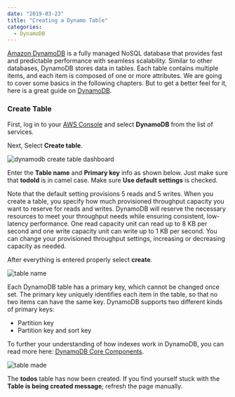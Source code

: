 ```yaml
---
date: "2019-03-23"
title: "Creating a Dynamo Table"
categories:
  - DynamoDB
---
```


[Amazon DynamoDB](https://aws.amazon.com/dynamodb/) is a fully managed NoSQL database that provides fast and predictable performance with seamless scalability. Similar to other databases, DynamoDB stores data in tables. Each table contains multiple items, and each item is composed of one or more attributes. We are going to cover some basics in the following chapters. But to get a better feel for it, here is a great guide on [DynamoDB](https://www.dynamodbguide.com/).

### Create Table

First, log in to your [AWS Console](https://aws.amazon.com/) and select **DynamoDB** from the list of services.

Next, Select **Create table**.

![dynamodb create table dashboard](https://s3.amazonaws.com/aws-meetup-images/DynamoDB/Screen+Shot+2019-03-23+at+4.04.16+PM.png)

Enter the **Table name** and **Primary key** info as shown below. Just make sure that **todoId** is in camel case.
Make sure **Use default settings** is checked.

Note that the default setting provisions 5 reads and 5 writes. When you create a table, you specify how much provisioned throughput capacity you want to reserve for reads and writes. DynamoDB will reserve the necessary resources to meet your throughput needs while ensuring consistent, low-latency performance. One read capacity unit can read up to 8 KB per second and one write capacity unit can write up to 1 KB per second. You can change your provisioned throughput settings, increasing or decreasing capacity as needed.

After everything is entered properly select **create**.

![table name](https://s3.amazonaws.com/aws-meetup-images/DynamoDB/Screen+Shot+2019-03-23+at+4.05.52+PM.png)

Each DynamoDB table has a primary key, which cannot be changed once set. The primary key uniquely identifies each item in the table, so that no two items can have the same key. DynamoDB supports two different kinds of primary keys:

- Partition key
- Partition key and sort key

To further your understanding of how indexes work in DynamoDB, you can read more here: [DynamoDB Core Components](https://docs.aws.amazon.com/amazondynamodb/latest/developerguide/HowItWorks.CoreComponents.html).

![table made](https://s3.amazonaws.com/aws-meetup-images/DynamoDB/Screen+Shot+2019-03-23+at+4.06.43+PM.png)

The **todos** table has now been created. If you find yourself stuck with the **Table is being created message**; refresh the page manually.
